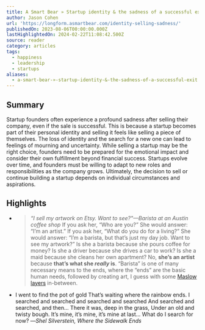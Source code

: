 ```yaml
---
title: A Smart Bear » Startup identity & the sadness of a successful exit
author: Jason Cohen
url: 'https://longform.asmartbear.com/identity-selling-sadness/'
publishedOn: 2023-08-06T00:00:00.000Z
lastHighlightedOn: 2024-02-22T11:08:42.500Z
source: reader
category: articles
tags:
  - happiness
  - leadership
  - startups
aliases:
  - a-smart-bear-»-startup-identity-&-the-sadness-of-a-successful-exit
---
```

## Summary

Startup founders often experience a profound sadness after selling their company, even if the sale is successful. This is because a startup becomes part of their personal identity and selling it feels like selling a piece of themselves. The loss of identity and the search for a new one can lead to feelings of mourning and uncertainty. While selling a startup may be the right choice, founders need to be prepared for the emotional impact and consider their own fulfillment beyond financial success. Startups evolve over time, and founders must be willing to adapt to new roles and responsibilities as the company grows. Ultimately, the decision to sell or continue building a startup depends on individual circumstances and aspirations.

## Highlights
- > *“I sell my artwork on Etsy. Want to see?"—Barista at an Austin coffee shop*
  If you ask her, “Who are you?” She would answer: “I’m an artist.”
  If you ask her, “What do you do for a living?” She would answer: “I’m a barista, but that’s just my day job. Want to see my artwork?”
  Is she a barista because she pours coffee for money? Is she a driver because she drives a car to work? Is she a maid because she cleans her own apartment?
  No, **she’s an artist** because **that’s what she *really* is**. “Barista” is one of many necessary means to the ends, where the “ends” are the basic human needs, followed by creating art, I guess with some [Maslow layers](https://longform.asmartbear.com/needs-stack/) in-between.
- I went to find the pot of gold 
  That’s waiting where the rainbow ends. 
  I searched and searched and searched and searched 
  And searched and searched, and then… 
  There it was, deep in the grass, 
  Under an old and twisty bough. 
  It’s mine, it’s mine, it’s mine at last… 
  What do I search for now? 
  —*Shel Silverstein, *Where the Sidewalk Ends**
